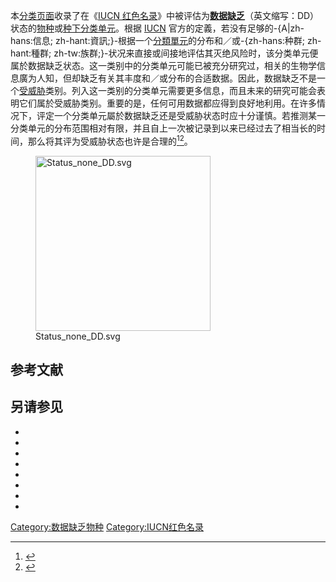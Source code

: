 {{Commons category|IUCN Data Deficient species|IUCN 红色名录数据缺乏物种}}
{{Wikispecies|Category:IUCN Data Deficient species|IUCN 红色名录数据缺乏物种}}

本[[Wikipedia:頁面分類|分类页面]]收录了在《[[國際自然保護聯盟瀕危物種紅色名錄|IUCN 红色名录]]》中被评估为'''[[数据缺乏|数据缺乏]]'''（英文缩写：DD）状态的[[物种|物种]]或[[种下分类单元|种下分类单元]]。根据 [[IUCN|IUCN]] 官方的定義，若没有足够的-{A|zh-hans:信息; zh-hant:資訊;}-根据一个[[分類單元|分類單元]]的分布和／或-{zh-hans:种群; zh-hant:種群; zh-tw:族群;}-状况来直接或间接地评估其灭绝风险时，该分类单元便属於数据缺乏状态。这一类别中的分类单元可能已被充分研究过，相关的生物学信息廣为人知，但却缺乏有关其丰度和／或分布的合适数据。因此，数据缺乏不是一个[[受威胁|受威胁]]类别。列入这一类别的分类单元需要更多信息，而且未来的研究可能会表明它们属於受威胁类别。重要的是，任何可用数据都应得到良好地利用。在许多情况下，评定一个分类单元屬於数据缺乏还是受威胁状态时应十分谨慎。若推测某一分类单元的分布范围相对有限，并且自上一次被记录到以来已经过去了相当长的时间，那么将其评为受威胁状态也许是合理的<ref>{{cite book |author=IUCN |year=2012 |chapter=IV. THE CATEGORIES |title=''IUCN Red List Categories and Criteria: Version 3.1'' |edition=(2nd ed.) |publisher=IUCN |place=
[[格朗|Gland]], [[Switzerland|Switzerland]] and [[劍橋|Cambridge]], [[UK|UK]] |page=15 |isbn=978-2-8317-1435-6 |url=https://portals.iucn.org/library/sites/library/files/documents/RL-2001-001-2nd.pdf |archive-url=https://web.archive.org/web/20220319075845/https://portals.iucn.org/library/sites/library/files/documents/RL-2001-001-2nd.pdf |archive-date=2022-03-19 |url-status=live}}{{en}}</ref><ref>{{cite book |author=IUCN 物种生存委员会 |author-link=IUCN物种存续委员会 |others=中国环境与发展国际合作委员会生物多样性工作组, 中华人民共和国濒危物种进出口管理办公室, 中华人民共和国濒危物种科学委员会, 译制 |year=2002 |chapter=IV. 物种濒危等级 |title=IUCN 物种红色名录濒危等级和标准3.1版 |page=19 |url=https://portals.iucn.org/library/sites/library/files/documents/RL-2001-001-Zh.pdf |archive-url=https://web.archive.org/web/20220312023046/https://portals.iucn.org/library/sites/library/files/documents/RL-2001-001-Zh.pdf |archive-date=2022-03-12 |url-status=live}}{{zh-cn}}</ref>。

[[File:Status_none_DD.svg|280px]]

==参考文献==
{{Reflist}}

==另请参见==
{{Portal|生物学|環境|生态}}
{{Div col}}
* {{Clc2|IUCN紅色名錄絕滅物種}}
* {{Clc2|IUCN紅色名錄野外絕滅物種}}
* {{Clc2|IUCN紅色名錄極危物種}}
* {{Clc2|IUCN紅色名錄瀕危物種}}
* {{Clc2|IUCN红色名录易危物种}}
* {{Clc2|IUCN红色名录依赖保育物种}}
* {{Clc2|IUCN紅色名錄近危物種}}
* {{Clc2|IUCN红色名录无危物种}}
{{Div col end}}

{{CatAutoTOC}}

[[Category:数据缺乏物种|Category:数据缺乏物种]]
[[Category:IUCN红色名录|Category:IUCN红色名录]]